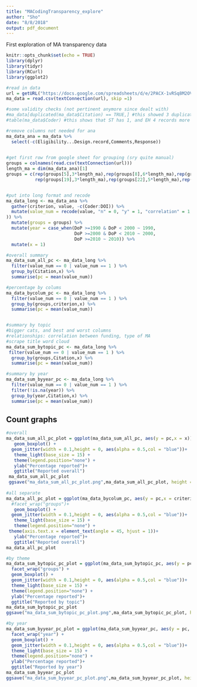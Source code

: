 ```yaml
---
title: "MACodingTransparency_explore"
author: "Sho"
date: "8/8/2018"
output: pdf_document
---
```


First exploration of MA transparency data

```r
knitr::opts_chunk$set(echo = TRUE)
library(dplyr)
library(tidyr)
library(RCurl)
library(ggplot2)
```

```r
#read in data
url = getURL("https://docs.google.com/spreadsheets/d/e/2PACX-1vRSq8M2OV53eK1Mt99hxjnUcinfZuA5poxKPPPtN5bv12gKfiz_DHvhHHHbbjuzpINWM-jGvRBxrANg/pub?gid=0&single=true&output=csv")
ma_data = read.csv(textConnection(url), skip =1)

#some validity checks (not pertinent anymore since dealt with)
#ma_data[duplicated(ma_data$Citation) == TRUE,] #this showed 3 duplicates in original sheet - checked and moved duplicates to duplicates sheet in google sheet with documentation
#table(ma_data$Coder) #this shows that ST has 1, and EH 4 records more than required. ST simply coded one too much & this was moved to additional_codings sheet. EH had to MAs based on 3 separate searches each and therefore has 3 instead of 2 1 rows twice, leading to the 4 additional rows

#remove columns not needed for ana
ma_data_ana = ma_data %>%
  select(-c(Eligibility...Design.record,Comments,Response))
         

#get first row from google sheet for grouping (sry quite manual)
groups = colnames(read.csv(textConnection(url)))
length_ma = dim(ma_data_ana)[1]
groups = c(rep(groups[5],3*length_ma),rep(groups[8],6*length_ma),rep(groups[15],4*length_ma),
           rep(groups[19],3*length_ma),rep(groups[22],5*length_ma),rep(groups[27],1*length_ma),rep(groups[28],3*length_ma),rep(groups[31],5*length_ma),rep(groups[36],2*length_ma))


#put into long format and recode 
ma_data_long <- ma_data_ana %>%
  gather(criterion, value, -c(Coder:DOI)) %>%
  mutate(value_num = recode(value, "n" = 0, "y" = 1, "correlation" = 1, "experimental" = 1, "group differences" = 1
)) %>%
  mutate(groups = groups) %>%
  mutate(year = case_when(DoP >=1990 & DoP < 2000 ~ 1990,
                          DoP >=2000 & DoP < 2010 ~ 2000,
                          DoP >=2010 ~ 2010)) %>%
  mutate(x = 1)

#overall summary
ma_data_sum_all_pc <- ma_data_long %>%
  filter(value_num == 0 | value_num == 1 ) %>%
  group_by(Citation,x) %>%
  summarise(pc = mean(value_num))

#percentage by colums
ma_data_bycolum_pc <- ma_data_long %>%
  filter(value_num == 0 | value_num == 1 ) %>%
  group_by(groups,criterion,x) %>%
  summarise(pc = mean(value_num))


#summary by topic
#bigger cats, and best and worst columns
#relationships: correlation between funding, type of MA
#scrape title word cloud
ma_data_sum_bytopic_pc <- ma_data_long %>%
 filter(value_num == 0 | value_num == 1 ) %>%
  group_by(groups,Citation,x) %>%
  summarise(pc = mean(value_num))

#summary by year
ma_data_sum_byyear_pc <- ma_data_long %>%
  filter(value_num == 0 | value_num == 1 ) %>%
  filter(!is.na(year)) %>%
  group_by(year,Citation,x) %>%
  summarise(pc = mean(value_num))

```

## Count graphs
```r
#overall
ma_data_sum_all_pc_plot = ggplot(ma_data_sum_all_pc, aes(y = pc,x = x))+
   geom_boxplot() +
  geom_jitter(width = 0.1,height = 0, aes(alpha = 0.5,col = "blue"))+
   theme_light(base_size = 15) +
   theme(legend.position="none") +
   ylab("Percentage reported")+
   ggtitle("Reported overall")
 ma_data_sum_all_pc_plot
 ggsave("ma_data_sum_all_pc_plot.png",ma_data_sum_all_pc_plot, height = 5, width = 5, units = "in" )
 
#all separate
ma_data_all_pc_plot = ggplot(ma_data_bycolum_pc, aes(y = pc,x = criterion))+
  #facet_wrap("groups")+
   geom_boxplot() +
  geom_jitter(width = 0.1,height = 0, aes(alpha = 0.5,col = "blue"))+
   theme_light(base_size = 15) +
   theme(legend.position="none") +
 theme(axis.text.x = element_text(angle = 45, hjust = 1))+
   ylab("Percentage reported")+
   ggtitle("Reported overall")
ma_data_all_pc_plot

#by theme
ma_data_sum_bytopic_pc_plot = ggplot(ma_data_sum_bytopic_pc, aes(y = pc, x = x))+
  facet_wrap("groups") +
  geom_boxplot() +
  geom_jitter(width = 0.1,height = 0, aes(alpha = 0.5,col = "blue"))+
  theme_light(base_size = 15) +
  theme(legend.position="none") +
  ylab("Percentage reported")+
  ggtitle("Reported by topic")
ma_data_sum_bytopic_pc_plot
ggsave("ma_data_sum_bytopic_pc_plot.png",ma_data_sum_bytopic_pc_plot, height = 5, width = 5, units = "in" )

#by year
ma_data_sum_byyear_pc_plot = ggplot(ma_data_sum_byyear_pc, aes(y = pc, x = x))+
  facet_wrap("year") +
  geom_boxplot() +
  geom_jitter(width = 0.1,height = 0, aes(alpha = 0.5,col = "blue"))+
  theme_light(base_size = 15) +
  theme(legend.position="none") +
  ylab("Percentage reported")+
  ggtitle("Reported by year")
ma_data_sum_byyear_pc_plot
ggsave("ma_data_sum_byyear_pc_plot.png",ma_data_sum_byyear_pc_plot, height = 5, width = 5, units = "in" )

```

